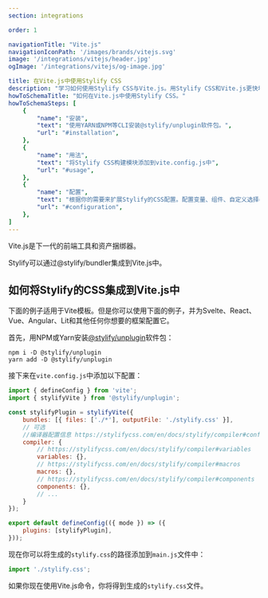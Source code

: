 ```yaml
---
section: integrations

order: 1

navigationTitle: "Vite.js"
navigationIconPath: '/images/brands/vitejs.svg'
image: '/integrations/vitejs/header.jpg'
ogImage: '/integrations/vitejs/og-image.jpg'

title: 在Vite.js中使用Stylify CSS
description: "学习如何使用Stylify CSS与Vite.js。用Stylify CSS和Vite.js更快地编写你的网站代码。"
howToSchemaTitle: "如何在Vite.js中使用Stylify CSS。"
howToSchemaSteps: [
	{
		"name": "安装",
		"text": "使用YARN或NPM等CLI安装@stylify/unplugin软件包。",
		"url": "#installation",
	},
	{
		"name": "用法",
		"text": "将Stylify CSS构建模块添加到vite.config.js中",
		"url": "#usage",
	},
	{
		"name": "配置",
		"text": "根据你的需要来扩展Stylify的CSS配置。配置变量、组件、自定义选择器和更多。" ,
		"url": "#configuration",
	},
]
---
```


Vite.js是下一代的前端工具和资产捆绑器。

Stylify可以通过@stylify/bundler集成到Vite.js中。

<StackBlitzLink link="stylify-vite-example" />

## 如何将Stylify的CSS集成到Vite.js中

下面的例子适用于Vite模板。但是你可以使用下面的例子，并为Svelte、React、Vue、Angular、Lit和其他任何你想要的框架配置它。

首先，用NPM或Yarn安装[@stylify/unplugin](/zh/docs/unplugin)软件包：

```
npm i -D @stylify/unplugin
yarn add -D @stylify/unplugin
```

接下来在`vite.config.js`中添加以下配置：


```javascript
import { defineConfig } from 'vite';
import { stylifyVite } from '@stylify/unplugin';

const stylifyPlugin = stylifyVite({
	bundles: [{ files: ['./*'], outputFile: './stylify.css' }],
	// 可选
	//编译器配置信息 https://stylifycss.com/en/docs/stylify/compiler#configuration
	compiler: {
		// https://stylifycss.com/en/docs/stylify/compiler#variables
		variables: {},
		// https://stylifycss.com/en/docs/stylify/compiler#macros
		macros: {},
		// https://stylifycss.com/en/docs/stylify/compiler#components
		components: {},
		// ...
	}
});

export default defineConfig(({ mode }) => ({
	plugins: [stylifyPlugin],
}));
```

现在你可以将生成的`stylify.css`的路径添加到`main.js`文件中：


```javascript
import './stylify.css';
```

如果你现在使用Vite.js命令，你将得到生成的`stylify.css`文件。

<WhereToNext />
